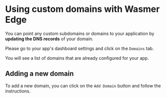 

# Using custom domains with Wasmer Edge

You can point any custom subdomains or domains to your application by **updating the DNS records** of your domain.

Please go to your app's dashboard settings and click on the `Domains` tab.

You will see a list of domains that are already configured for your app.


<ImageLoader img={overview} alt="App Domains Overview" />

## Adding a new domain

To add a new domain, you can click on the `Add Domain` button and follow the instructions.

<ImageLoader img={addDomain} alt="Add Domain" />

